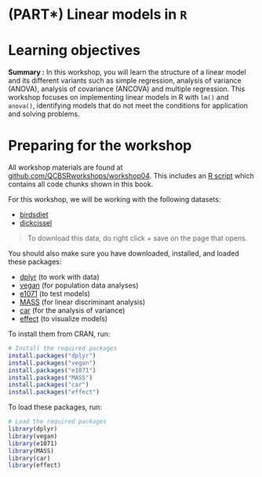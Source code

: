 # (PART\*) Linear models in `R` {-}

# Learning objectives

**Summary :** In this workshop, you will learn the structure of a linear model and its different variants such as simple regression, analysis of variance (ANOVA), analysis of covariance (ANCOVA) and multiple regression. This workshop focuses on implementing linear models in R with `lm()` and `anova()`, identifying models that do not meet the conditions for application and solving problems.

# Preparing for the workshop

All workshop materials are found at [github.com/QCBSRworkshops/workshop04](https://github.com/QCBSRworkshops/workshop04). This includes an [R script](https://qcbsrworkshops.github.io/workshop04/book-en/workshop04-script-en.R) which contains all code chunks shown in this book.

For this workshop, we will be working with the following datasets:

* [birdsdiet](http://qcbs.ca/wiki/_media/birdsdiet.csv)
* [dickcissel](http://qcbs.ca/wiki/_media/dickcissel.csv)

> To download this data, do right click + save on the page that opens.

You should also make sure you have downloaded, installed, and loaded these packages:

* [dplyr](https://cran.r-project.org/package=dplyr) (to work with data)
* [vegan](https://cran.r-project.org/package=vegan) (for population data analyses)
* [e1071](https://cran.r-project.org/package=e1071) (to test models)
* [MASS](https://cran.r-project.org/package=MASS) (for linear discriminant analysis)
* [car](https://cran.r-project.org/package=car) (for the analysis of variance)
* [effect](https://cran.r-project.org/package=effect) (to visualize models)

To install them from CRAN, run:

```r
# Install the required packages
install.packages("dplyr")
install.packages("vegan")
install.packages("e1071")
install.packages("MASS")
install.packages("car")
install.packages("effect")
```

To load these packages, run:

```r
# Load the required packages
library(dplyr)
library(vegan)
library(e1071)
library(MASS)
library(car)
library(effect)
```


